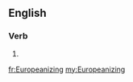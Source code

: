 ==English==

===Verb===
{{head|en}}

# {{present participle of|Europeanize}}

[[fr:Europeanizing]]
[[my:Europeanizing]]